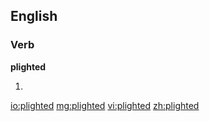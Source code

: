 ==English==

===Verb===
'''plighted'''

# {{past of|plight}}

[[io:plighted]]
[[mg:plighted]]
[[vi:plighted]]
[[zh:plighted]]